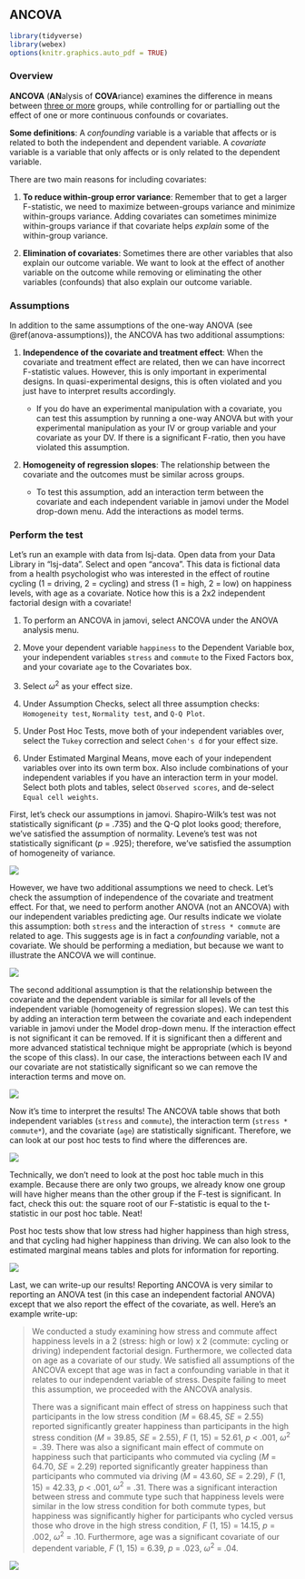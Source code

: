 ## ANCOVA

```r
library(tidyverse)
library(webex)
options(knitr.graphics.auto_pdf = TRUE)
```

### Overview

**ANCOVA** (**AN**alysis of **COVA**riance) examines the difference in means between [three or more]{.ul} groups, while controlling for or partialling out the effect of one or more continuous confounds or covariates.

**Some definitions**: A *confounding* variable is a variable that affects or is related to both the independent and dependent variable. A *covariate* variable is a variable that only affects or is only related to the dependent variable.

There are two main reasons for including covariates:

1.  **To reduce within-group error variance**: Remember that to get a larger F-statistic, we need to maximize between-groups variance and minimize within-groups variance. Adding covariates can sometimes minimize within-groups variance if that covariate helps *explain* some of the within-group variance.

2.  **Elimination of covariates**: Sometimes there are other variables that also explain our outcome variable. We want to look at the effect of another variable on the outcome while removing or eliminating the other variables (confounds) that also explain our outcome variable.

### Assumptions

In addition to the same assumptions of the one-way ANOVA (see \@ref(anova-assumptions)), the ANCOVA has two additional assumptions:

1.  **Independence of the covariate and treatment effect**: When the covariate and treatment effect are related, then we can have incorrect F-statistic values. However, this is only important in experimental designs. In quasi-experimental designs, this is often violated and you just have to interpret results accordingly.

    -   If you do have an experimental manipulation with a covariate, you can test this assumption by running a one-way ANOVA but with your experimental manipulation as your IV or group variable and your covariate as your DV. If there is a significant F-ratio, then you have violated this assumption.

2.  **Homogeneity of regression slopes**: The relationship between the covariate and the outcomes must be similar across groups.

    -   To test this assumption, add an interaction term between the covariate and each independent variable in jamovi under the Model drop-down menu. Add the interactions as model terms.

### Perform the test

Let's run an example with data from lsj-data. Open data from your Data Library in "lsj-data". Select and open "ancova". This data is fictional data from a health psychologist who was interested in the effect of routine cycling (1 = driving, 2 = cycling) and stress (1 = high, 2 = low) on happiness levels, with age as a covariate. Notice how this is a 2x2 independent factorial design with a covariate!

1.  To perform an ANCOVA in jamovi, select ANCOVA under the ANOVA analysis menu.

2.  Move your dependent variable `happiness` to the Dependent Variable box, your independent variables `stress` and `commute` to the Fixed Factors box, and your covariate `age` to the Covariates box.

3.  Select $\omega^2$ as your effect size.

4.  Under Assumption Checks, select all three assumption checks: `Homogeneity test`, `Normality test`, and `Q-Q Plot`.

5.  Under Post Hoc Tests, move both of your independent variables over, select the `Tukey` correction and select `Cohen's d` for your effect size.

6.  Under Estimated Marginal Means, move each of your independent variables over into its own term box. Also include combinations of your independent variables if you have an interaction term in your model. Select both plots and tables, select `Observed scores`, and de-select `Equal cell weights`.

First, let's check our assumptions in jamovi. Shapiro-Wilk's test was not statistically significant (*p* = .735) and the Q-Q plot looks good; therefore, we've satisfied the assumption of normality. Levene's test was not statistically significant (*p* = .925); therefore, we've satisfied the assumption of homogeneity of variance.

![](images/07-ancova/ancova_assumptions.png)

However, we have two additional assumptions we need to check. Let's check the assumption of independence of the covariate and treatment effect. For that, we need to perform another ANOVA (not an ANCOVA) with our independent variables predicting age. Our results indicate we violate this assumption: both `stress` and the interaction of `stress * commute` are related to age. This suggests age is in fact a *confounding* variable, not a covariate. We should be performing a mediation, but because we want to illustrate the ANCOVA we will continue.

![](images/07-ancova/ancova_assumptions2.png)

The second additional assumption is that the relationship between the covariate and the dependent variable is similar for all levels of the independent variable (homogeneity of regression slopes). We can test this by adding an interaction term between the covariate and each independent variable in jamovi under the Model drop-down menu. If the interaction effect is not significant it can be removed. If it is significant then a different and more advanced statistical technique might be appropriate (which is beyond the scope of this class). In our case, the interactions between each IV and our covariate are not statistically significant so we can remove the interaction terms and move on.

![](images/07-ancova/ancova_assumptions3.png)

Now it's time to interpret the results! The ANCOVA table shows that both independent variables (`stress` and `commute`), the interaction term (`stress * commute*`), and the covariate (`age`) are statistically significant. Therefore, we can look at our post hoc tests to find where the differences are.

![](images/07-ancova/ancova_results.png)

Technically, we don't need to look at the post hoc table much in this example. Because there are only two groups, we already know one group will have higher means than the other group if the F-test is significant. In fact, check this out: the square root of our F-statistic is equal to the t-statistic in our post hoc table. Neat!

Post hoc tests show that low stress had higher happiness than high stress, and that cycling had higher happiness than driving. We can also look to the estimated marginal means tables and plots for information for reporting.

![](images/07-ancova/ancova_tukey.png)

Last, we can write-up our results! Reporting ANCOVA is very similar to reporting an ANOVA test (in this case an independent factorial ANOVA) except that we also report the effect of the covariate, as well. Here's an example write-up:

> We conducted a study examining how stress and commute affect happiness levels in a 2 (stress: high or low) x 2 (commute: cycling or driving) independent factorial design. Furthermore, we collected data on age as a covariate of our study. We satisfied all assumptions of the ANCOVA except that age was in fact a confounding variable in that it relates to our independent variable of stress. Despite failing to meet this assumption, we proceeded with the ANCOVA analysis.
>
> There was a significant main effect of stress on happiness such that participants in the low stress condition (*M* = 68.45, *SE* = 2.55) reported significantly greater happiness than participants in the high stress condition (*M* = 39.85, *SE* = 2.55), *F* (1, 15) = 52.61, *p* \< .001, $\omega^2$ = .39. There was also a significant main effect of commute on happiness such that participants who commuted via cycling (*M* = 64.70, *SE* = 2.29) reported significantly greater happiness than participants who commuted via driving (*M* = 43.60, *SE* = 2.29), *F* (1, 15) = 42.33, *p* \< .001, $\omega^2$ = .31. There was a significant interaction between stress and commute type such that happiness levels were similar in the low stress condition for both commute types, but happiness was significantly higher for participants who cycled versus those who drove in the high stress condition, *F* (1, 15) = 14.15, *p* = .002, $\omega^2$ = .10. Furthermore, age was a significant covariate of our dependent variable, *F* (1, 15) = 6.39, *p* = .023, $\omega^2$ = .04.

![](images/07-ancova/ancova_interaction.png)
